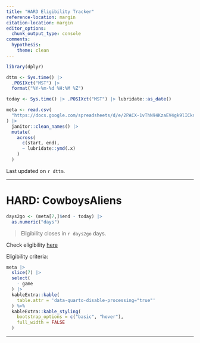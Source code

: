 ```yaml
---
title: "HARD Eligibility Tracker"
reference-location: margin
citation-location: margin
editor_options: 
  chunk_output_type: console
comments:
  hypothesis:
    theme: clean
---
```


```r
library(dplyr)

dttm <- Sys.time() |> 
  .POSIXct("MST") |> 
  format("%Y-%m-%d %H:%M %Z")

today <- Sys.time() |> .POSIXct("MST") |> lubridate::as_date()

meta <- read.csv(
  "https://docs.google.com/spreadsheets/d/e/2PACX-1vThN94KzaEV4gk9lICkn7HnOJTAPtTDQuDypir_pxXMzwi7oGxgBbM21gVx6vjHoz-KZV2Jl0kHIhvm/pub?gid=1566653249&single=true&output=csv"
) |> 
  janitor::clean_names() |> 
  mutate(
    across(
      c(start, end),
      ~ lubridate::ymd(.x)
    )
  )
```


Last updated on `r dttm`.


___

# HARD: CowboysAliens

```r
days2go <- (meta[7,]$end - today) |> 
  as.numeric("days")
```

> Eligibility closes in `r days2go` days.

Check eligibility [here](eligibility_CowboysAliens.html)

Eligibility criteria:

```r
meta |> 
  slice(7) |> 
  select(
    - game
  ) |> 
  kableExtra::kable(
    table.attr = 'data-quarto-disable-processing="true"'
  ) %>% 
  kableExtra::kable_styling(
    bootstrap_options = c("basic", "hover"), 
    full_width = FALSE
  )
```

___

<!-- # Opponent: Los Alamos -->

<!-- ```{r} -->
<!-- days2go <- (meta[3,]$end - today) |>  -->
<!--   as.numeric("days") -->
<!-- ``` -->

<!-- > Eligibility closes in `r days2go` days. -->

<!-- Check eligibility [here](eligibility_alamos.html) -->

<!-- Eligibility criteria: -->

<!-- ```{r} -->
<!-- meta |>  -->
<!--   slice(3) |>  -->
<!--   select( -->
<!--     - game -->
<!--   ) |>  -->
<!--   kableExtra::kable( -->
<!--     table.attr = 'data-quarto-disable-processing="true"' -->
<!--   ) %>%  -->
<!--   kableExtra::kable_styling( -->
<!--     bootstrap_options = c("basic", "hover"),  -->
<!--     full_width = FALSE -->
<!--   ) -->
<!-- ``` -->

<!-- ___ -->

<!-- # Tournament: Wild West -->

<!-- ```{r} -->
<!-- days2go <- (meta[4,]$end - today) |>  -->
<!--   as.numeric("days") -->
<!-- ``` -->

<!-- > Eligibility closes in `r days2go` days. -->

<!-- Check eligibility [here](eligibility_wildwest.html) -->

<!-- Eligibility criteria: -->

<!-- ```{r} -->
<!-- meta |>  -->
<!--   slice(4) |>  -->
<!--   select( -->
<!--     - game -->
<!--   ) |>  -->
<!--   kableExtra::kable( -->
<!--     table.attr = 'data-quarto-disable-processing="true"' -->
<!--   ) %>%  -->
<!--   kableExtra::kable_styling( -->
<!--     bootstrap_options = c("basic", "hover"),  -->
<!--     full_width = FALSE -->
<!--   ) -->
<!-- ``` -->

<!-- ___ -->

<!-- # Opponent: Salt Lake City -->

<!-- ```{r} -->
<!-- days2go <- (meta[5,]$end - today) |>  -->
<!--   as.numeric("days") -->
<!-- ``` -->

<!-- > Eligibility closes in `r days2go` days. -->

<!-- Check eligibility [here](eligibility_saltlakecity.html) -->

<!-- Eligibility criteria: -->

<!-- ```{r} -->
<!-- meta |>  -->
<!--   slice(5) |>  -->
<!--   select( -->
<!--     - game -->
<!--   ) |>  -->
<!--   kableExtra::kable( -->
<!--     table.attr = 'data-quarto-disable-processing="true"' -->
<!--   ) %>%  -->
<!--   kableExtra::kable_styling( -->
<!--     bootstrap_options = c("basic", "hover"),  -->
<!--     full_width = FALSE -->
<!--   ) -->
<!-- ``` -->
<!-- ___ -->

<!-- # Opponent: SRP -->

<!-- ```{r} -->
<!-- days2go <- (meta[6,]$end - today) |>  -->
<!--   as.numeric("days") -->
<!-- ``` -->

<!-- > Eligibility closes in `r days2go` days. -->

<!-- Check eligibility [here](eligibility_srp.html) -->

<!-- Eligibility criteria: -->

<!-- ```{r} -->
<!-- meta |>  -->
<!--   slice(6) |>  -->
<!--   select( -->
<!--     - game -->
<!--   ) |>  -->
<!--   kableExtra::kable( -->
<!--     table.attr = 'data-quarto-disable-processing="true"' -->
<!--   ) %>%  -->
<!--   kableExtra::kable_styling( -->
<!--     bootstrap_options = c("basic", "hover"),  -->
<!--     full_width = FALSE -->
<!--   ) -->
<!-- ``` -->

<!-- ___ -->

<!-- # Tournament: Monsoon Madness -->

<!-- ```{r} -->
<!-- days2go <- (meta[2,]$end - today) |>  -->
<!--   as.numeric("days") -->
<!-- ``` -->

<!-- > Eligibility closes in `r days2go` days. -->

<!-- Check eligibility [here](eligibility_monsoon.html) -->

<!-- Eligibility criteria: -->

<!-- ```{r} -->
<!-- meta |>  -->
<!--   slice(2) |>  -->
<!--   select( -->
<!--     - game -->
<!--   ) |>  -->
<!--   kableExtra::kable( -->
<!--     table.attr = 'data-quarto-disable-processing="true"' -->
<!--   ) %>%  -->
<!--   kableExtra::kable_styling( -->
<!--     bootstrap_options = c("basic", "hover"),  -->
<!--     full_width = FALSE -->
<!--   ) -->
<!-- ``` -->

